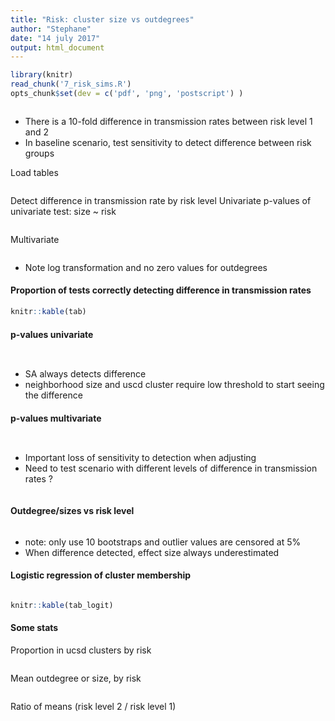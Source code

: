```yaml
---
title: "Risk: cluster size vs outdegrees"
author: "Stephane"
date: "14 july 2017"
output: html_document
---
```


```r
library(knitr)
read_chunk('7_risk_sims.R')
opts_chunk$set(dev = c('pdf', 'png', 'postscript') )
```

```r
```
* There is a 10-fold difference in transmission rates between risk level 1 and 2
* In baseline scenario, test sensitivity to detect difference between risk groups

Load tables
```r
```

Detect difference in transmission rate by risk level
Univariate
p-values of univariate test: size ~ risk

```r
```

Multivariate

```r
```
* Note log transformation and no zero values for outdegrees

#### Proportion of tests correctly detecting difference in transmission rates
```r
knitr::kable(tab)
```



#### p-values univariate
```r
```

```r
```

* SA always detects difference
* neighborhood size and uscd cluster require low threshold to start seeing the difference

#### p-values multivariate
```r
```

```r
```

* Important loss of sensitivity to detection when adjusting
* Need to test scenario with different levels of difference in transmission rates ?

```r
```

#### Outdegree/sizes vs risk level
```r
```

* note: only use 10 bootstraps and outlier values are censored at 5%
* When difference detected, effect size always underestimated

#### Logistic regression of cluster membership
```r

```

```r
knitr::kable(tab_logit)
```

#### Some stats
Proportion in ucsd clusters by risk
```r
```

Mean outdegree or size, by risk
```r
```

Ratio of means (risk level 2 / risk level 1)
```r
```





